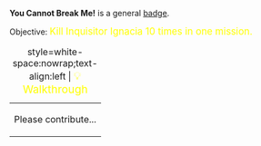 '''You Cannot Break Me!''' is a general [[Badges|badge]].

Objective: <big style="color:yellow">Kill Inquisitor Ignacia 10 times in one mission.</big>

{| class="mw-collapsible mw-collapsed"
|+ style=white-space:nowrap;text-align:left | <big style="color:yellow">💡 Walkthrough</big>
|-
| Please contribute...
|}